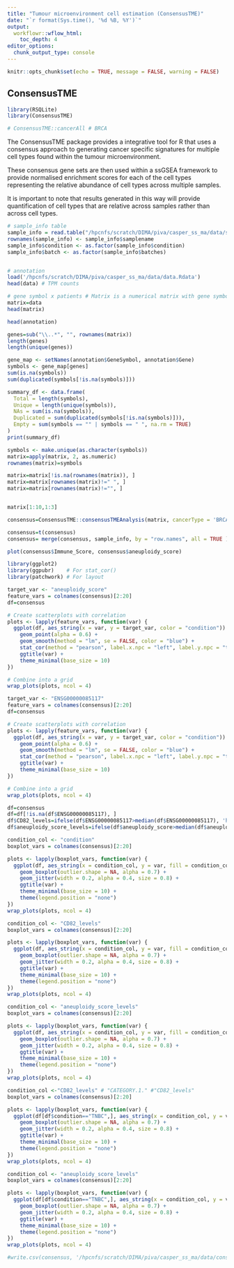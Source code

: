 ```yaml
---
title: "Tumour microenvironment cell estimation (ConsensusTME)"
date: "`r format(Sys.time(), '%d %B, %Y')`"
output:
  workflowr::wflow_html:
    toc_depth: 4
editor_options:
  chunk_output_type: console
---
```



```r
knitr::opts_chunk$set(echo = TRUE, message = FALSE, warning = FALSE)
```


## ConsensusTME

```r
library(RSQLite)
library(ConsensusTME)

# ConsensusTME::cancerAll # BRCA
```

The ConsensusTME package provides a integrative tool for R that uses a consensus approach to generating cancer specific signatures for multiple cell types found within the tumour microenvironment.

These consensus gene sets are then used within a ssGSEA framework to provide normalised enrichment scores for each of the cell types representing the relative abundance of cell types across multiple samples.

It is important to note that results generated in this way will provide quantification of cell types that are relative across samples rather than across cell types.

```r
# sample_info table
sample_info = read.table("/hpcnfs/scratch/DIMA/piva/casper_ss_ma/data/samples_metadata.csv", header=T, sep = ',', row.names = 1)
rownames(sample_info) <- sample_info$samplename
sample_info$condition <- as.factor(sample_info$condition)
sample_info$batch <- as.factor(sample_info$batches)


# annotation
load('/hpcnfs/scratch/DIMA/piva/casper_ss_ma/data/data.Rdata')
head(data) # TPM counts

# gene symbol x patients # Matrix is a numerical matrix with gene symbol as rownames
matrix=data
head(matrix)

head(annotation)

genes=sub("\\..*", "", rownames(matrix))
length(genes)
length(unique(genes))

gene_map <- setNames(annotation$GeneSymbol, annotation$Gene)
symbols <- gene_map[genes]
sum(is.na(symbols))
sum(duplicated(symbols[!is.na(symbols)]))

summary_df <- data.frame(
  Total = length(symbols),
  Unique = length(unique(symbols)),
  NAs = sum(is.na(symbols)),
  Duplicated = sum(duplicated(symbols[!is.na(symbols)])),
  Empty = sum(symbols == "" | symbols == " ", na.rm = TRUE)
)
print(summary_df)

symbols <- make.unique(as.character(symbols))
matrix=apply(matrix, 2, as.numeric)
rownames(matrix)=symbols

matrix=matrix[!is.na(rownames(matrix)), ]
matrix=matrix[rownames(matrix)!=" ", ]
matrix=matrix[rownames(matrix)!="", ]


matrix[1:10,1:3]


```


```r
consensus=ConsensusTME::consensusTMEAnalysis(matrix, cancerType = 'BRCA')

```

```r

consensus=t(consensus)
consensus= merge(consensus, sample_info, by = "row.names", all = TRUE )

```


```r

plot(consensus$Immune_Score, consensus$aneuploidy_score)

```
```r
library(ggplot2)
library(ggpubr)    # For stat_cor()
library(patchwork) # For layout

target_var <- "aneuploidy_score"
feature_vars = colnames(consensus)[2:20]
df=consensus

# Create scatterplots with correlation
plots <- lapply(feature_vars, function(var) {
  ggplot(df, aes_string(x = var, y = target_var, color = "condition")) +
    geom_point(alpha = 0.6) +
    geom_smooth(method = "lm", se = FALSE, color = "blue") +
    stat_cor(method = "pearson", label.x.npc = "left", label.y.npc = "top", size = 3.5) +
    ggtitle(var) +
    theme_minimal(base_size = 10)
})

# Combine into a grid
wrap_plots(plots, ncol = 4)


```


```r


target_var <- "ENSG00000085117"
feature_vars = colnames(consensus)[2:20]
df=consensus

# Create scatterplots with correlation
plots <- lapply(feature_vars, function(var) {
  ggplot(df, aes_string(x = var, y = target_var, color = "condition")) +
    geom_point(alpha = 0.6) +
    geom_smooth(method = "lm", se = FALSE, color = "blue") +
    stat_cor(method = "pearson", label.x.npc = "left", label.y.npc = "top", size = 3.5) +
    ggtitle(var) +
    theme_minimal(base_size = 10)
})

# Combine into a grid
wrap_plots(plots, ncol = 4)

```


```r
df=consensus
df=df[!is.na(df$ENSG00000085117), ]
df$CD82_levels=ifelse(df$ENSG00000085117>median(df$ENSG00000085117), 'high-CD82', 'low-CD82')
df$aneuploidy_score_levels=ifelse(df$aneuploidy_score>median(df$aneuploidy_score), 'high-aneuploidy_score', 'low-aneuploidy_score')

condition_col <- "condition"
boxplot_vars = colnames(consensus)[2:20]

plots <- lapply(boxplot_vars, function(var) {
  ggplot(df, aes_string(x = condition_col, y = var, fill = condition_col)) +
    geom_boxplot(outlier.shape = NA, alpha = 0.7) +
    geom_jitter(width = 0.2, alpha = 0.4, size = 0.8) +
    ggtitle(var) +
    theme_minimal(base_size = 10) +
    theme(legend.position = "none")
})
wrap_plots(plots, ncol = 4)


```

```r
condition_col <- "CD82_levels"
boxplot_vars = colnames(consensus)[2:20]

plots <- lapply(boxplot_vars, function(var) {
  ggplot(df, aes_string(x = condition_col, y = var, fill = condition_col)) +
    geom_boxplot(outlier.shape = NA, alpha = 0.7) +
    geom_jitter(width = 0.2, alpha = 0.4, size = 0.8) +
    ggtitle(var) +
    theme_minimal(base_size = 10) +
    theme(legend.position = "none")
})
wrap_plots(plots, ncol = 4)


```


```r
condition_col <- "aneuploidy_score_levels"
boxplot_vars = colnames(consensus)[2:20]

plots <- lapply(boxplot_vars, function(var) {
  ggplot(df, aes_string(x = condition_col, y = var, fill = condition_col)) +
    geom_boxplot(outlier.shape = NA, alpha = 0.7) +
    geom_jitter(width = 0.2, alpha = 0.4, size = 0.8) +
    ggtitle(var) +
    theme_minimal(base_size = 10) +
    theme(legend.position = "none")
})
wrap_plots(plots, ncol = 4)

```

```r
condition_col <-"CD82_levels" # "CATEGORY.1." #"CD82_levels"
boxplot_vars = colnames(consensus)[2:20]

plots <- lapply(boxplot_vars, function(var) {
  ggplot(df[df$condition=="TNBC",], aes_string(x = condition_col, y = var, fill = condition_col)) +
    geom_boxplot(outlier.shape = NA, alpha = 0.7) +
    geom_jitter(width = 0.2, alpha = 0.4, size = 0.8) +
    ggtitle(var) +
    theme_minimal(base_size = 10) +
    theme(legend.position = "none")
})
wrap_plots(plots, ncol = 4)


```


```r
condition_col <- "aneuploidy_score_levels"
boxplot_vars = colnames(consensus)[2:20]

plots <- lapply(boxplot_vars, function(var) {
  ggplot(df[df$condition=="TNBC",], aes_string(x = condition_col, y = var, fill = condition_col)) +
    geom_boxplot(outlier.shape = NA, alpha = 0.7) +
    geom_jitter(width = 0.2, alpha = 0.4, size = 0.8) +
    ggtitle(var) +
    theme_minimal(base_size = 10) +
    theme(legend.position = "none")
})
wrap_plots(plots, ncol = 4)

```


```r
#write.csv(consensus, '/hpcnfs/scratch/DIMA/piva/casper_ss_ma/data/consensusTME.csv')
```


